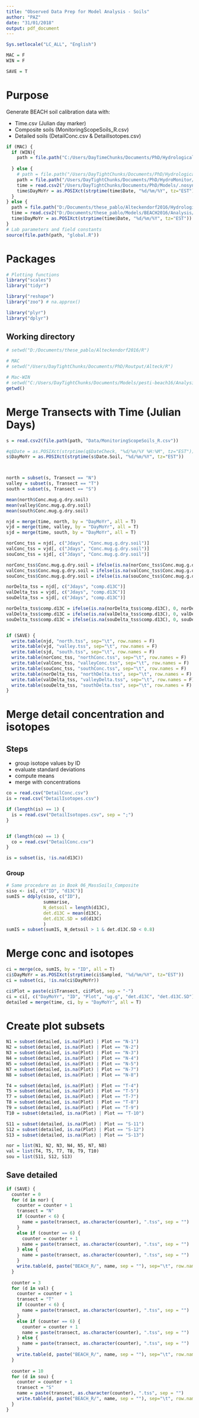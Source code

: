 ```yaml
---
title: "Observed Data Prep for Model Analysis - Soils"
author: "PAZ"
date: "31/01/2018"
output: pdf_document
---
```


```r
Sys.setlocale("LC_ALL", "English")

MAC = F
WIN = F

SAVE = T
```

# Purpose

Generate BEACH soil calibration data with:

- Time.csv (Julian day marker)
- Composite soils (MonitoringScopeSoils_R.csv)
- Detailed soils (DetailConc.csv & DetailIsotopes.csv)


```r
if (MAC) {
  if (WIN){
    path = file.path("C:/Users/DayTimeChunks/Documents/PhD/HydrologicalMonitoring")
    
  } else {
    # path = file.path("/Users/DayTightChunks/Documents/PhD/HydrologicalMonitoring")
    path = file.path("/Users/DayTightChunks/Documents/PhD/HydroMonitor/.nosync/HydrologicalMonitoring")
    time = read.csv2("/Users/DayTightChunks/Documents/PhD/Models/.nosync/pesti-beach16/Analysis/Data/Time.csv")
    time$DayMoYr = as.POSIXct(strptime(time$Date, "%d/%m/%Y", tz="EST"))
  }
} else {
  path = file.path("D:/Documents/these_pablo/Alteckendorf2016/HydrologicalMonitoring")
  time = read.csv2("D:/Documents/these_pablo/Models/BEACH2016/Analysis/Data/Time.csv")
  time$DayMoYr = as.POSIXct(strptime(time$Date, "%d/%m/%Y", tz="EST"))
}
# Lab parameters and field constants
source(file.path(path, "global.R"))
```


# Packages

```r

# Plotting functions
library("scales")
library("tidyr")

library("reshape")
library("zoo") # na.approx()

library("plyr")
library("dplyr")


```

## Working directory

```r

# setwd("D:/Documents/these_pablo/Alteckendorf2016/R")

# MAC
# setwd("/Users/DayTightChunks/Documents/PhD/Routput/Alteck/R")

# Mac-WIN
# setwd("C:/Users/DayTightChunks/Documents/Models/pesti-beach16/Analysis/Data")
getwd()

```


# Merge Transects with Time (Julian Days)

```r
s = read.csv2(file.path(path, "Data/MonitoringScopeSoils_R.csv"))

#q$Date = as.POSIXct(strptime(q$DateCheck, "%d/%m/%Y %H:%M", tz="EST"))
s$DayMoYr = as.POSIXct(strptime(s$Date.Soil, "%d/%m/%Y", tz="EST"))



north = subset(s, Transect == "N")
valley = subset(s, Transect == "T")
south = subset(s, Transect == "S")

mean(north$Conc.mug.g.dry.soil)
mean(valley$Conc.mug.g.dry.soil)
mean(south$Conc.mug.g.dry.soil)

njd = merge(time, north, by = "DayMoYr", all = T)
vjd = merge(time, valley, by = "DayMoYr", all = T)
sjd = merge(time, south, by = "DayMoYr", all = T)

norConc_tss = njd[, c("Jdays", "Conc.mug.g.dry.soil")]
valConc_tss = vjd[, c("Jdays", "Conc.mug.g.dry.soil")]
souConc_tss = sjd[, c("Jdays", "Conc.mug.g.dry.soil")]

norConc_tss$Conc.mug.g.dry.soil = ifelse(is.na(norConc_tss$Conc.mug.g.dry.soil), -1, norConc_tss$Conc.mug.g.dry.soil)
valConc_tss$Conc.mug.g.dry.soil = ifelse(is.na(valConc_tss$Conc.mug.g.dry.soil), -1, valConc_tss$Conc.mug.g.dry.soil)
souConc_tss$Conc.mug.g.dry.soil = ifelse(is.na(souConc_tss$Conc.mug.g.dry.soil), -1, souConc_tss$Conc.mug.g.dry.soil)

norDelta_tss = njd[, c("Jdays", "comp.d13C")]
valDelta_tss = vjd[, c("Jdays", "comp.d13C")]
souDelta_tss = sjd[, c("Jdays", "comp.d13C")]

norDelta_tss$comp.d13C = ifelse(is.na(norDelta_tss$comp.d13C), 0, norDelta_tss$comp.d13C)
valDelta_tss$comp.d13C = ifelse(is.na(valDelta_tss$comp.d13C), 0, valDelta_tss$comp.d13C)
souDelta_tss$comp.d13C = ifelse(is.na(souDelta_tss$comp.d13C), 0, souDelta_tss$comp.d13C)


if (SAVE) {
  write.table(njd, "north.tss", sep="\t", row.names = F)
  write.table(vjd, "valley.tss", sep="\t", row.names = F)
  write.table(sjd, "south.tss", sep="\t", row.names = F)  
  write.table(norConc_tss, "northConc.tss", sep="\t", row.names = F)
  write.table(valConc_tss, "valleyConc.tss", sep="\t", row.names = F)
  write.table(souConc_tss, "southConc.tss", sep="\t", row.names = F)  
  write.table(norDelta_tss, "northDelta.tss", sep="\t", row.names = F)
  write.table(valDelta_tss, "valleyDelta.tss", sep="\t", row.names = F)
  write.table(souDelta_tss, "southDelta.tss", sep="\t", row.names = F)  
}


```

# Merge detail concentration and isotopes

## Steps
- group isotope values by ID
- evaluate standard deviations
- compute means
- merge with concentrations

```r

co = read.csv("DetailConc.csv")
is = read.csv("DetailIsotopes.csv")

if (length(is) == 1) {
  is = read.csv("DetailIsotopes.csv", sep = ";")
}


if (length(co) == 1) {
  co = read.csv("DetailConc.csv")
}

is = subset(is, !is.na(d13C))
```

### Group

```r
# Same procedure as in Book 06_MassSoils_Composite
siso <- is[, c("ID", "d13C")]
sumIS = ddply(siso, c("ID"), 
              summarise,
              N_detsoil = length(d13C),
              det.d13C = mean(d13C),
              det.d13C.SD = sd(d13C)
              )
sumIS = subset(sumIS, N_detsoil > 1 & det.d13C.SD < 0.8)
```


# Merge conc and isotopes

```r
ci = merge(co, sumIS, by = "ID", all = T)
ci$DayMoYr = as.POSIXct(strptime(ci$Sampled, "%d/%m/%Y", tz="EST"))
ci = subset(ci, !is.na(ci$DayMoYr))

```

```r
ci$Plot = paste(ci$Transect, ci$Plot, sep = "-")
ci = ci[, c("DayMoYr", "ID", "Plot", "ug.g", "det.d13C", "det.d13C.SD")]
detailed = merge(time, ci, by = "DayMoYr", all = T)
```

# Create plot subsets

```r
N1 = subset(detailed, is.na(Plot) | Plot == "N-1")
N2 = subset(detailed, is.na(Plot) | Plot == "N-2")
N3 = subset(detailed, is.na(Plot) | Plot == "N-3")
N4 = subset(detailed, is.na(Plot) | Plot == "N-4")
N5 = subset(detailed, is.na(Plot) | Plot == "N-5")
N7 = subset(detailed, is.na(Plot) | Plot == "N-7")
N8 = subset(detailed, is.na(Plot) | Plot == "N-8")

T4 = subset(detailed, is.na(Plot) | Plot == "T-4")
T5 = subset(detailed, is.na(Plot) | Plot == "T-5")
T7 = subset(detailed, is.na(Plot) | Plot == "T-7")
T8 = subset(detailed, is.na(Plot) | Plot == "T-8")
T9 = subset(detailed, is.na(Plot) | Plot == "T-9")
T10 = subset(detailed, is.na(Plot) | Plot == "T-10")

S11 = subset(detailed, is.na(Plot) | Plot == "S-11")
S12 = subset(detailed, is.na(Plot) | Plot == "S-12")
S13 = subset(detailed, is.na(Plot) | Plot == "S-13")

nor = list(N1, N2, N3, N4, N5, N7, N8)
val = list(T4, T5, T7, T8, T9, T10)
sou = list(S11, S12, S13)

```

## Save detailed

```r

if (SAVE) {
  counter = 0
  for (d in nor) {
    counter = counter + 1
    transect = "N"
    if (counter < 6) {
      name = paste(transect, as.character(counter), ".tss", sep = "")
    }
    else if (counter == 6) {
      counter = counter + 1
      name = paste(transect, as.character(counter), ".tss", sep = "")
    } else {
      name = paste(transect, as.character(counter), ".tss", sep = "")
    } 
    write.table(d, paste("BEACH_R/", name, sep = ""), sep="\t", row.names = F)
  }
  
  counter = 3
  for (d in val) {
    counter = counter + 1
    transect = "T"
    if (counter < 6) {
      name = paste(transect, as.character(counter), ".tss", sep = "")
    }
    else if (counter == 6) {
      counter = counter + 1
      name = paste(transect, as.character(counter), ".tss", sep = "")
    } else {
      name = paste(transect, as.character(counter), ".tss", sep = "")
    } 
    write.table(d, paste("BEACH_R/", name, sep = ""), sep="\t", row.names = F)
  }
  
  counter = 10
  for (d in sou) {
    counter = counter + 1
    transect = "S"
    name = paste(transect, as.character(counter), ".tss", sep = "")
    write.table(d, paste("BEACH_R/", name, sep = ""), sep="\t", row.names = F)
  }
}


```

